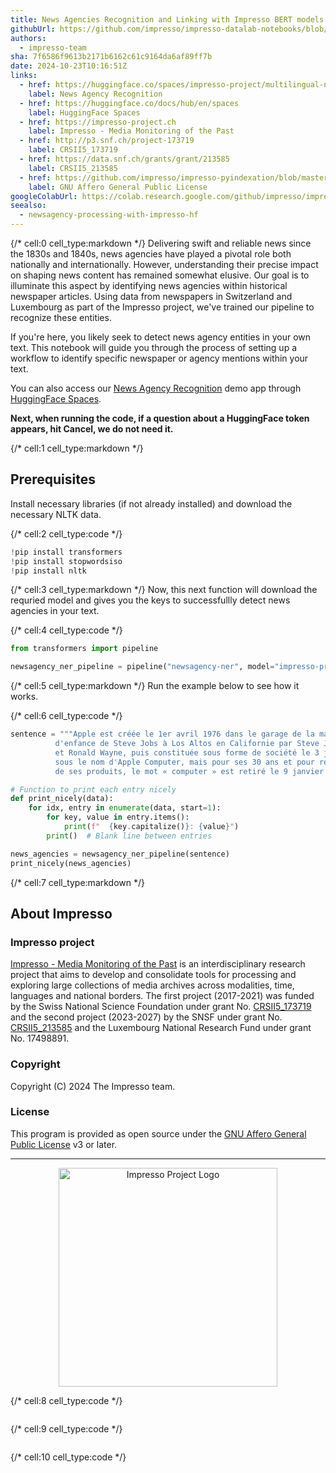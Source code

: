 ```yaml
---
title: News Agencies Recognition and Linking with Impresso BERT models
githubUrl: https://github.com/impresso/impresso-datalab-notebooks/blob/main/entity/newsagency-processing_with_ImpressoAPI.ipynb
authors:
  - impresso-team
sha: 7f6586f9613b2171b6162c61c9164da6af89ff7b
date: 2024-10-23T10:16:51Z
links:
  - href: https://huggingface.co/spaces/impresso-project/multilingual-news-agency-recognition
    label: News Agency Recognition
  - href: https://huggingface.co/docs/hub/en/spaces
    label: HuggingFace Spaces
  - href: https://impresso-project.ch
    label: Impresso - Media Monitoring of the Past
  - href: http://p3.snf.ch/project-173719
    label: CRSII5_173719
  - href: https://data.snf.ch/grants/grant/213585
    label: CRSII5_213585
  - href: https://github.com/impresso/impresso-pyindexation/blob/master/LICENSE
    label: GNU Affero General Public License
googleColabUrl: https://colab.research.google.com/github/impresso/impresso-datalab-notebooks/blob/main/entity/newsagency-processing_with_ImpressoAPI.ipynb
seealso:
  - newsagency-processing-with-impresso-hf
---
```


{/* cell:0 cell_type:markdown */}
Delivering swift and reliable news since the 1830s and 1840s, news agencies have played a pivotal role both nationally and internationally. However, understanding their precise impact on shaping news content has remained somewhat elusive. Our goal is to illuminate this aspect by identifying news agencies within historical newspaper articles. Using data from newspapers in Switzerland and Luxembourg as part of the Impresso project, we've trained our pipeline to recognize these entities.

If you're here, you likely seek to detect news agency entities in your own text. This notebook will guide you through the process of setting up a workflow to identify specific newspaper or agency mentions within your text.

You can also access our [News Agency Recognition](https://huggingface.co/spaces/impresso-project/multilingual-news-agency-recognition) demo app through [HuggingFace Spaces](https://huggingface.co/docs/hub/en/spaces).

**Next, when running the code, if a question about a HuggingFace token appears, hit Cancel, we do not need it.**

{/* cell:1 cell_type:markdown */}

## Prerequisites

Install necessary libraries (if not already installed) and
download the necessary NLTK data.

{/* cell:2 cell_type:code */}

```python
!pip install transformers
!pip install stopwordsiso
!pip install nltk
```

{/* cell:3 cell_type:markdown */}
Now, this next function will download the requried model and gives you the keys to successfullly detect news agencies in your text.

{/* cell:4 cell_type:code */}

```python
from transformers import pipeline

newsagency_ner_pipeline = pipeline("newsagency-ner", model="impresso-project/ner-newsagency-bert-multilingual", trust_remote_code=True)
```

{/* cell:5 cell_type:markdown */}
Run the example below to see how it works.

{/* cell:6 cell_type:code */}

```python
sentence = """Apple est créée le 1er avril 1976 dans le garage de la maison
          d'enfance de Steve Jobs à Los Altos en Californie par Steve Jobs, Steve Wozniak
          et Ronald Wayne, puis constituée sous forme de société le 3 janvier 1977 à l'origine
          sous le nom d'Apple Computer, mais pour ses 30 ans et pour refléter la diversification
          de ses produits, le mot « computer » est retiré le 9 janvier 2015. (Reuter)"""

# Function to print each entry nicely
def print_nicely(data):
    for idx, entry in enumerate(data, start=1):
        for key, value in entry.items():
            print(f"  {key.capitalize()}: {value}")
        print()  # Blank line between entries

news_agencies = newsagency_ner_pipeline(sentence)
print_nicely(news_agencies)
```

{/* cell:7 cell_type:markdown */}

## About Impresso

### Impresso project

[Impresso - Media Monitoring of the Past](https://impresso-project.ch) is an
interdisciplinary research project that aims to develop and consolidate tools for
processing and exploring large collections of media archives across modalities, time,
languages and national borders. The first project (2017-2021) was funded by the Swiss
National Science Foundation under grant
No. [CRSII5_173719](http://p3.snf.ch/project-173719) and the second project (2023-2027)
by the SNSF under grant No. [CRSII5_213585](https://data.snf.ch/grants/grant/213585)
and the Luxembourg National Research Fund under grant No. 17498891.

### Copyright

Copyright (C) 2024 The Impresso team.

### License

This program is provided as open source under
the [GNU Affero General Public License](https://github.com/impresso/impresso-pyindexation/blob/master/LICENSE)
v3 or later.

---

<p align="center">
  <img
    src="https://github.com/impresso/impresso.github.io/blob/master/assets/images/3x1--Yellow-Impresso-Black-on-White--transparent.png?raw=true"
    width="350"
    alt="Impresso Project Logo"
  />
</p>

{/* cell:8 cell_type:code */}

```python

```

{/* cell:9 cell_type:code */}

```python

```

{/* cell:10 cell_type:code */}

```python

```
